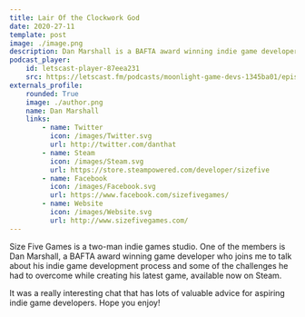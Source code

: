 ```yaml
---
title: Lair Of the Clockwork God
date: 2020-27-11
template: post
image: ./image.png
description: Dan Marshall is a BAFTA award winning indie game developer and shares his day-to-day.
podcast_player:
    id: letscast-player-87eea231
    src: https://letscast.fm/podcasts/moonlight-game-devs-1345ba01/episodes/the-story-of-a-bafta-winning-indie-game-developer/player.js
externals_profile:
    rounded: True
    image: ./author.png
    name: Dan Marshall
    links:
        - name: Twitter
          icon: /images/Twitter.svg
          url: http://twitter.com/danthat
        - name: Steam
          icon: /images/Steam.svg
          url: https://store.steampowered.com/developer/sizefive
        - name: Facebook
          icon: /images/Facebook.svg
          url: https://www.facebook.com/sizefivegames/
        - name: Website
          icon: /images/Website.svg
          url: http://www.sizefivegames.com/
---
```


Size Five Games is a two-man indie games studio. One of the members is Dan Marshall, a BAFTA award winning game developer who joins me to talk about his indie game development process and some of the challenges he had to overcome while creating 
his latest game, available now on Steam.

<Lair />

It was a really interesting chat that has lots of valuable advice for aspiring indie game developers. Hope you enjoy!